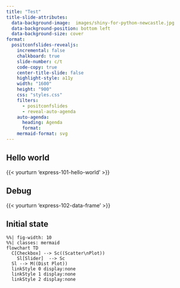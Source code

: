 ```yaml
---
title: "Test"
title-slide-attributes: 
  data-background-image:  images/shiny-for-python-newcastle.jpg
  data-background-position: bottom left
  data-background-size: cover
format:
  positconfslides-revealjs: 
    incremental: false
    chalkboard: true
    slide-number: c/t
    code-copy: true
    center-title-slide: false
    highlight-style: a11y
    width: "1600"
    height: "900"
    css: "styles.css"
    filters:
      - positconfslides
      - reveal-auto-agenda
    auto-agenda:
      heading: Agenda
      format:
    mermaid-format: svg
---
```


## Hello world

{{< yourturn 'express-101-hello-world' >}}

## Debug

{{< yourturn 'express-102-data-frame' >}}


## Initial state

```mermaid
%%| fig-width: 10
%%| classes: mermaid
flowchart TD
  C[Checkbox] --> Sc((Scatter\nPlot))
    Sl[Slider]  --> Sc 
  Sl --> M((Dist Plot))
  linkStyle 0 display:none
  linkStyle 1 display:none
  linkStyle 2 display:none
```